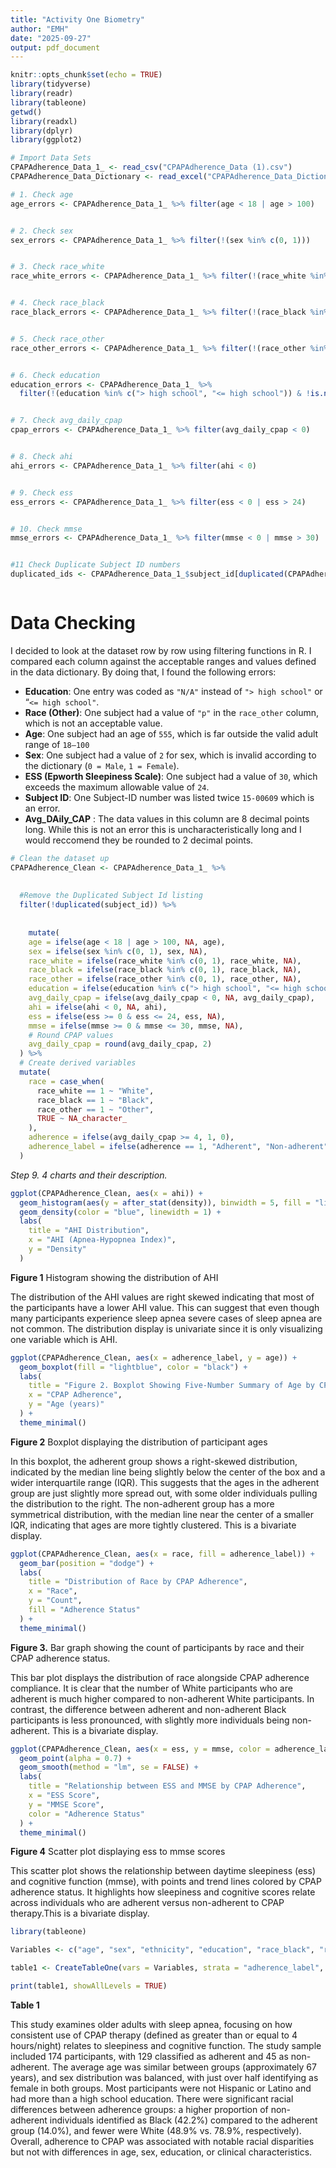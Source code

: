 ```yaml
---
title: "Activity One Biometry"
author: "EMH"
date: "2025-09-27"
output: pdf_document
---
```


```r
knitr::opts_chunk$set(echo = TRUE)
library(tidyverse)
library(readr)
library(tableone)
getwd()
library(readxl)
library(dplyr)
library(ggplot2)

# Import Data Sets 
CPAPAdherence_Data_1_ <- read_csv("CPAPAdherence_Data (1).csv")
CPAPAdherence_Data_Dictionary <- read_excel("CPAPAdherence_Data_Dictionary.xlsx")

```



```r
# 1. Check age
age_errors <- CPAPAdherence_Data_1_ %>% filter(age < 18 | age > 100)


# 2. Check sex
sex_errors <- CPAPAdherence_Data_1_ %>% filter(!(sex %in% c(0, 1)))


# 3. Check race_white
race_white_errors <- CPAPAdherence_Data_1_ %>% filter(!(race_white %in% c(0, 1)))


# 4. Check race_black
race_black_errors <- CPAPAdherence_Data_1_ %>% filter(!(race_black %in% c(0, 1)))


# 5. Check race_other
race_other_errors <- CPAPAdherence_Data_1_ %>% filter(!(race_other %in% c(0, 1)))


# 6. Check education
education_errors <- CPAPAdherence_Data_1_ %>% 
  filter(!(education %in% c("> high school", "<= high school")) & !is.na(education))


# 7. Check avg_daily_cpap
cpap_errors <- CPAPAdherence_Data_1_ %>% filter(avg_daily_cpap < 0)


# 8. Check ahi
ahi_errors <- CPAPAdherence_Data_1_ %>% filter(ahi < 0)


# 9. Check ess
ess_errors <- CPAPAdherence_Data_1_ %>% filter(ess < 0 | ess > 24)


# 10. Check mmse
mmse_errors <- CPAPAdherence_Data_1_ %>% filter(mmse < 0 | mmse > 30)


#11 Check Duplicate Subject ID numbers 
duplicated_ids <- CPAPAdherence_Data_1_$subject_id[duplicated(CPAPAdherence_Data_1_$subject_id)]



```

# Data Checking

I decided to look at the dataset row by row using filtering functions in R. I compared each column against the acceptable ranges and values defined in the data dictionary. By doing that, I found the following errors:

- **Education**: One entry was coded as `"N/A"` instead of `"> high school"` or "`<= high school"`.
- **Race (Other)**: One subject had a value of `"p"` in the `race_other` column, which is not an acceptable  value.
- **Age**: One subject had an age of `555`, which is far outside the valid adult range of `18–100` 
- **Sex**: One subject had a value of `2` for sex, which is invalid according to the dictionary (`0 = Male`, `1 = Female`).
- **ESS (Epworth Sleepiness Scale)**: One subject had a value of `30`, which exceeds the maximum allowable value of `24`. 
- **Subject ID**: One Subject-ID number was listed twice `15-00609` which is an error. 
- **Avg_DAily_CAP** : The data values in this column are 8 decimal points long. While this is not an error this is uncharacteristically long and I would reccomend they be rounded to 2 decimal points. 



```r
# Clean the dataset up 
CPAPAdherence_Clean <- CPAPAdherence_Data_1_ %>%
 
  
  #Remove the Duplicated Subject Id listing 
  filter(!duplicated(subject_id)) %>%
  
  
    mutate(
    age = ifelse(age < 18 | age > 100, NA, age),
    sex = ifelse(sex %in% c(0, 1), sex, NA),
    race_white = ifelse(race_white %in% c(0, 1), race_white, NA),
    race_black = ifelse(race_black %in% c(0, 1), race_black, NA),
    race_other = ifelse(race_other %in% c(0, 1), race_other, NA),
    education = ifelse(education %in% c("> high school", "<= high school"), education, NA),
    avg_daily_cpap = ifelse(avg_daily_cpap < 0, NA, avg_daily_cpap),
    ahi = ifelse(ahi < 0, NA, ahi),
    ess = ifelse(ess >= 0 & ess <= 24, ess, NA),
    mmse = ifelse(mmse >= 0 & mmse <= 30, mmse, NA),
    # Round CPAP values
    avg_daily_cpap = round(avg_daily_cpap, 2)
  ) %>%
  # Create derived variables
  mutate(
    race = case_when(
      race_white == 1 ~ "White",
      race_black == 1 ~ "Black",
      race_other == 1 ~ "Other",
      TRUE ~ NA_character_
    ),
    adherence = ifelse(avg_daily_cpap >= 4, 1, 0),
    adherence_label = ifelse(adherence == 1, "Adherent", "Non-adherent")
  )


```

*Step 9. 4 charts and their description.*


```r
ggplot(CPAPAdherence_Clean, aes(x = ahi)) +
  geom_histogram(aes(y = after_stat(density)), binwidth = 5, fill = "lightgray", color = "black") +
  geom_density(color = "blue", linewidth = 1) +  
  labs(
    title = "AHI Distribution",
    x = "AHI (Apnea-Hypopnea Index)",
    y = "Density"
  )

```
**Figure 1** Histogram showing the distribution of AHI

The distribution of the AHI values are right skewed indicating that most of the participants have a lower AHI value. This can suggest that even though many participants experience sleep apnea severe cases of sleep apnea are not common. The distribution display is univariate since it is only visualizing one variable which is AHI. 



```r
ggplot(CPAPAdherence_Clean, aes(x = adherence_label, y = age)) +
  geom_boxplot(fill = "lightblue", color = "black") +
  labs(
    title = "Figure 2. Boxplot Showing Five-Number Summary of Age by CPAP Adherence",
    x = "CPAP Adherence",
    y = "Age (years)"
  ) +
  theme_minimal()

```

**Figure 2** Boxplot displaying the distribution of participant ages 

In this boxplot, the adherent group shows a right-skewed distribution, indicated by the median line being slightly below the center of the box and a wider interquartile range (IQR). This suggests that the ages in the adherent group are just slightly more spread out, with some older individuals pulling the distribution to the right. The non-adherent group has a more symmetrical distribution, with the median line near the center of a smaller IQR, indicating that ages are more tightly clustered. This is a bivariate display.

```r

ggplot(CPAPAdherence_Clean, aes(x = race, fill = adherence_label)) +
  geom_bar(position = "dodge") +
  labs(
    title = "Distribution of Race by CPAP Adherence",
    x = "Race",
    y = "Count",
    fill = "Adherence Status"
  ) +
  theme_minimal()

```

**Figure 3.** Bar graph showing the count of participants by race and their CPAP adherence status.

This bar plot displays the distribution of race alongside CPAP adherence compliance. It is clear that the number of White participants who are adherent is much higher compared to non-adherent White participants. In contrast, the difference between adherent and non-adherent Black participants is less pronounced, with slightly more individuals being non-adherent. This is a bivariate display. 





```r

ggplot(CPAPAdherence_Clean, aes(x = ess, y = mmse, color = adherence_label)) +
  geom_point(alpha = 0.7) +
  geom_smooth(method = "lm", se = FALSE) +
  labs(
    title = "Relationship between ESS and MMSE by CPAP Adherence",
    x = "ESS Score",
    y = "MMSE Score",
    color = "Adherence Status"
  ) +
  theme_minimal()

```




**Figure 4** Scatter plot displaying ess to mmse scores 



This scatter plot shows the relationship between daytime sleepiness (ess) and cognitive function (mmse), with points and trend lines colored by CPAP adherence status. It highlights how sleepiness and cognitive scores relate across individuals who are adherent versus non-adherent to CPAP therapy.This is a bivariate display. 

















```r
library(tableone)

Variables <- c("age", "sex", "ethnicity", "education", "race_black", "race_white", "race_other", "ahi", "ess", "mmse")

table1 <- CreateTableOne(vars = Variables, strata = "adherence_label", data = CPAPAdherence_Clean, factorVars = c("sex", "ethnicity", "education", "race_black", "race_white", "race_other"))

print(table1, showAllLevels = TRUE)

```

**Table 1**

This study examines older adults with sleep apnea, focusing on how consistent use of CPAP therapy (defined as greater than or equal to 4 hours/night) relates to sleepiness and cognitive function. The study sample included 174 participants, with 129 classified as adherent and 45 as non-adherent. The average age was similar between groups (approximately 67 years), and sex distribution was balanced, with just over half identifying as female in both groups. Most participants were not Hispanic or Latino and had more than a high school education. There were significant racial differences between adherence groups: a higher proportion of non-adherent individuals identified as Black (42.2%) compared to the adherent group (14.0%), and fewer were White (48.9% vs. 78.9%, respectively). Overall, adherence to CPAP was associated with notable racial disparities but not with differences in age, sex, education, or clinical characteristics.




